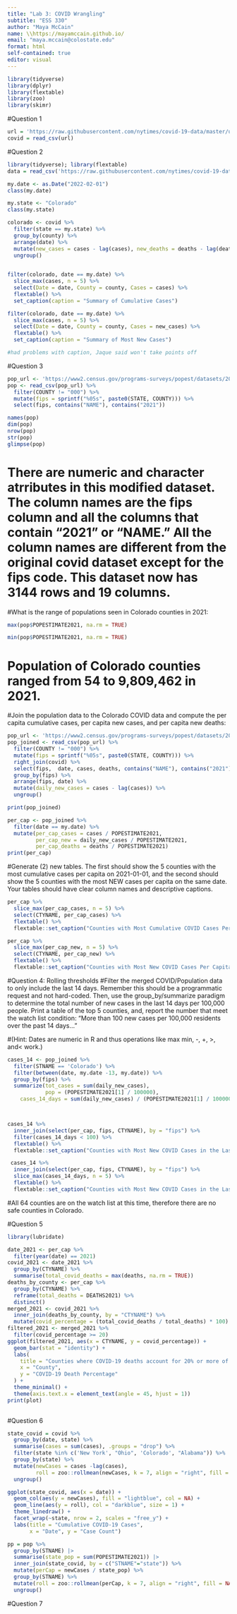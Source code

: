 ```yaml
---
title: "Lab 3: COVID Wrangling"
subtitle: "ESS 330"
author: "Maya McCain" 
name: \\https://mayamccain.github.io/
email: "maya.mccain@colostate.edu"
format: html
self-contained: true
editor: visual
---
```


```r
library(tidyverse)
library(dplyr)
library(flextable)
library(zoo)
library(skimr)
```

#Question 1

```r
url = 'https://raw.githubusercontent.com/nytimes/covid-19-data/master/us-counties.csv'
covid = read_csv(url)
```

#Question 2

```r
library(tidyverse); library(flextable)
data = read_csv('https://raw.githubusercontent.com/nytimes/covid-19-data/master/us-counties.csv')

my.date <- as.Date("2022-02-01")
class(my.date)

my.state <- "Colorado"
class(my.state)
```
```r

colorado <- covid %>%
  filter(state == my.state) %>%
  group_by(county) %>%
  arrange(date) %>%
  mutate(new_cases = cases - lag(cases), new_deaths = deaths - lag(deaths)) %>%
  ungroup()
  
```



```r

filter(colorado, date == my.date) %>%
  slice_max(cases, n = 5) %>%
  select(Date = date, County = county, Cases = cases) %>%
  flextable() %>%
  set_caption(caption = "Summary of Cumulative Cases")

filter(colorado, date == my.date) %>%
  slice_max(cases, n = 5) %>%
  select(Date = date, County = county, Cases = new_cases) %>%
  flextable() %>%
  set_caption(caption = "Summary of Most New Cases")

#had problems with caption, Jaque said won't take points off
```



#Question 3

```r
pop_url <- 'https://www2.census.gov/programs-surveys/popest/datasets/2020-2023/counties/totals/co-est2023-alldata.csv'
pop <- read_csv(pop_url) %>%
  filter(COUNTY != "000") %>% 
  mutate(fips = sprintf("%05s", paste0(STATE, COUNTY))) %>%  
  select(fips, contains("NAME"), contains("2021"))
```

```r
names(pop)
dim(pop)
nrow(pop)
str(pop)
glimpse(pop)
```

# There are numeric and character atrributes in this modified dataset. The column names are the fips column and all the columns that contain "2021" or "NAME." All the column names are different from the original covid dataset except for the fips code. This dataset now has 3144 rows and 19 columns. 

#What is the range of populations seen in Colorado counties in 2021:
```r
max(pop$POPESTIMATE2021, na.rm = TRUE)

min(pop$POPESTIMATE2021, na.rm = TRUE)

```
# Population of Colorado counties ranged from 54 to 9,809,462 in 2021. 


#Join the population data to the Colorado COVID data and compute the per capita cumulative cases, per capita new cases, and per capita new deaths:
```r
pop_url <- 'https://www2.census.gov/programs-surveys/popest/datasets/2020-2023/counties/totals/co-est2023-alldata.csv'
pop_joined <- read_csv(pop_url) %>%
  filter(COUNTY != "000") %>% 
  mutate(fips = sprintf("%05s", paste0(STATE, COUNTY))) %>%
  right_join(covid) %>% 
  select(fips,  date, cases, deaths, contains("NAME"), contains("2021")) %>% 
  group_by(fips) %>%
  arrange(fips, date) %>%
  mutate(daily_new_cases = cases - lag(cases)) %>%
  ungroup()

print(pop_joined)

```
```r
per_cap <- pop_joined %>% 
  filter(date == my.date) %>% 
  mutate(per_cap_cases = cases / POPESTIMATE2021,
         per_cap_new = daily_new_cases / POPESTIMATE2021,
         per_cap_deaths = deaths / POPESTIMATE2021)
print(per_cap)
```
#Generate (2) new tables. The first should show the 5 counties with the most cumulative cases per capita on 2021-01-01, and the second should show the 5 counties with the most NEW cases per capita on the same date. Your tables should have clear column names and descriptive captions.
```r
per_cap %>% 
  slice_max(per_cap_cases, n = 5) %>% 
  select(CTYNAME, per_cap_cases) %>% 
  flextable() %>% 
  flextable::set_caption("Counties with Most Cumulative COVID Cases Per Capita")
```
```r
per_cap %>% 
  slice_max(per_cap_new, n = 5) %>% 
  select(CTYNAME, per_cap_new) %>% 
  flextable() %>% 
  flextable::set_caption("Counties with Most New COVID Cases Per Capita")
```
#Question 4: Rolling thresholds
#Filter the merged COVID/Population data to only include the last 14 days. Remember this should be a programmatic request and not hard-coded. Then, use the group_by/summarize paradigm to determine the total number of new cases in the last 14 days per 100,000 people. Print a table of the top 5 counties, and, report the number that meet the watch list condition: “More than 100 new cases per 100,000 residents over the past 14 days…”

#(Hint: Dates are numeric in R and thus operations like max min, -, +, >, and< work.)
```r
cases_14 <- pop_joined %>% 
  filter(STNAME == 'Colorado') %>% 
  filter(between(date, my.date -13, my.date)) %>% 
  group_by(fips) %>% 
  summarize(tot_cases = sum(daily_new_cases),
            pop = (POPESTIMATE2021[1] / 100000),
    cases_14_days = sum(daily_new_cases) / (POPESTIMATE2021[1] / 100000)) 



cases_14 %>% 
  inner_join(select(per_cap, fips, CTYNAME), by = "fips") %>% 
  filter(cases_14_days < 100) %>% 
  flextable() %>% 
  flextable::set_caption("Counties with Most New COVID Cases in the Last 14 days per 100,000 People")

 cases_14 %>% 
  inner_join(select(per_cap, fips, CTYNAME), by = "fips") %>% 
  slice_max(cases_14_days, n = 5) %>% 
  flextable() %>% 
  flextable::set_caption("Counties with Most New COVID Cases in the Last 14 days per 100,000 People")
```
#All 64 counties are on the watch list at this time, therefore there are no safe counties in Colorado. 

#Question 5
```r
library(lubridate)

date_2021 <- per_cap %>% 
  filter(year(date) == 2021)
covid_2021 <- date_2021 %>% 
  group_by(CTYNAME) %>% 
  summarise(total_covid_deaths = max(deaths, na.rm = TRUE))
deaths_by_county <- per_cap %>%
  group_by(CTYNAME) %>% 
  reframe(total_deaths = DEATHS2021) %>% 
  distinct()
merged_2021 <- covid_2021 %>% 
  inner_join(deaths_by_county, by = "CTYNAME") %>% 
  mutate(covid_percentage = (total_covid_deaths / total_deaths) * 100)
filtered_2021 <- merged_2021 %>% 
  filter(covid_percentage >= 20)
ggplot(filtered_2021, aes(x = CTYNAME, y = covid_percentage)) +
  geom_bar(stat = "identity") +
  labs(
    title = "Counties where COVID-19 deaths account for 20% or more of total deaths",
    x = "County",
    y = "COVID-19 Death Percentage"
  ) +
  theme_minimal() +
  theme(axis.text.x = element_text(angle = 45, hjust = 1))
print(plot)
  
```

#Question 6
```r
state_covid = covid %>% 
  group_by(date, state) %>% 
  summarise(cases = sum(cases), .groups = "drop") %>% 
  filter(state %in% c('New York', "Ohio", 'Colorado', "Alabama")) %>% 
  group_by(state) %>% 
  mutate(newCases = cases -lag(cases),
         roll = zoo::rollmean(newCases, k = 7, align = "right", fill = NA)) |>
  ungroup()

ggplot(state_covid, aes(x = date)) +
  geom_col(aes(y = newCases), fill = "lightblue", col = NA) +
  geom_line(aes(y = roll), col = "darkblue", size = 1) +
  theme_linedraw() +
  facet_wrap(~state, nrow = 2, scales = "free_y") +
  labs(title = "Cumulative COVID-19 Cases",
       x = "Date", y = "Case Count")
```
```r
pp = pop %>% 
  group_by(STNAME) |>
  summarise(state_pop = sum(POPESTIMATE2021)) |>
  inner_join(state_covid, by = c("STNAME"="state")) %>% 
  mutate(perCap = newCases / state_pop) %>% 
  group_by(STNAME) %>% 
  mutate(roll = zoo::rollmean(perCap, k = 7, align = "right", fill = NA)) %>% 
  ungroup()
```

#Question 7

